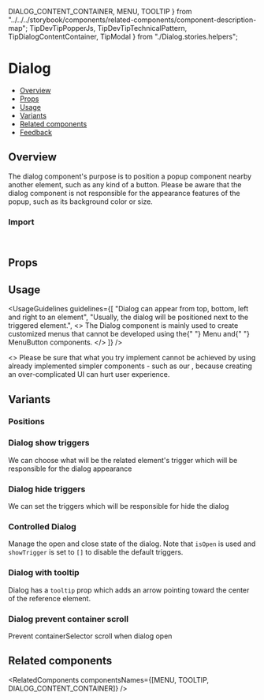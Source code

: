   DIALOG_CONTENT_CONTAINER,
  MENU,
  TOOLTIP
} from "../../../storybook/components/related-components/component-description-map";
  TipDevTipPopperJs,
  TipDevTipTechnicalPattern,
  TipDialogContentContainer,
  TipModal
} from "./Dialog.stories.helpers";

<Meta of={DialogStories} />

# Dialog

- [Overview](#overview)
- [Props](#props)
- [Usage](#usage)
- [Variants](#variants)
- [Related components](#related-components)
- [Feedback](#feedback)

## Overview

The dialog component's purpose is to position a popup component nearby another element, such as any kind of a button.
Please be aware that the dialog component is not responsible for the appearance features of the popup, such as its background color or size.

<Canvas of={DialogStories.Overview} />

<TipDialogContentContainer />

### Import

```js
import { Dialog } from "monday-ui-react-core";
```

## Props

<PropsTable />

<TipDevTipPopperJs />

## Usage

<UsageGuidelines
  guidelines={[
    "Dialog can appear from top, bottom, left and right to an element",
    "Usually, the dialog will be positioned next to the triggered element.",
    <>
      The Dialog component is mainly used to create customized menus that cannot be developed using the{" "}
      <StorybookLink page="Navigation/Menu/Menu">Menu</StorybookLink> and{" "}
      <StorybookLink page="Buttons/MenuButton">MenuButton</StorybookLink> components.
    </>
  ]}
/>

<AttentionBox title="Trying to implement your own customize menu?">
  <>
    Please be sure that what you try implement cannot be achieved by using already implemented simpler components - such
    as our <AttentionBoxLink href="/?path=/docs/navigation-menu-menu--docs" text="Menu component" />, because creating
    an over-complicated UI can hurt user experience.
  </>
</AttentionBox>
<br />
<TipModal />

## Variants

### Positions

<Canvas of={DialogStories.Positions} />

### Dialog show triggers

We can choose what will be the related element's trigger which will be responsible for the dialog appearance

<Canvas of={DialogStories.ShowTriggers} />

### Dialog hide triggers

We can set the triggers which will be responsible for hide the dialog

<Canvas of={DialogStories.HideTriggers} />

### Controlled Dialog

Manage the open and close state of the dialog. Note that `isOpen` is used and `showTrigger` is set to `[]` to disable the default triggers.

<Canvas of={DialogStories.ControlledDialog} />

### Dialog with tooltip

Dialog has a <code>tooltip</code> prop which adds an arrow pointing toward the center of the reference element.

<Canvas of={DialogStories.DialogWithTooltip} />

### Dialog prevent container scroll

Prevent containerSelector scroll when dialog open

<Canvas of={DialogStories.DisableScrollWhenDialogOpen} />

<TipDevTipTechnicalPattern />

## Related components

<RelatedComponents componentsNames={[MENU, TOOLTIP, DIALOG_CONTENT_CONTAINER]} />

